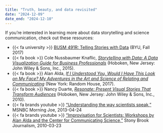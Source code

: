 ```yaml
---
title: "Truth, beauty, and data revisited"
date: "2024-12-09"
date_end: "2024-12-10"
---
```


If you're interested in learning more about data storytelling and science communication, check out these resources:

- {{< fa university >}} [BUSM 491R: Telling Stories with Data](https://www.jessemaegan.com/post/so-you-ve-been-asked-to-make-a-reprex/) (BYU, Fall 2017)
- {{< fa book >}} Cole Nussbaumer Knaflic, [*Storytelling with Data: A Data Visualization Guide for Business Professionals*](https://www.amazon.com/Storytelling-Data-Visualization-Business-Professionals/dp/1119002257) (Hoboken, New Jersey: John Wiley & Sons, Inc., 2015).
- {{< fa book >}} Alan Alda, [*If I Understood You, Would I Have This Look on My Face? My Adventures in the Art and Science of Relating and Communicating*](https://www.amazon.com/Understood-Would-Have-This-Look/dp/0812989147) (New York: Random House, 2017). 
- {{< fa book >}} Nancy Duarte, [*Resonate: Present Visual Stories That Transform Audiences*](https://www.amazon.com/Resonate-Present-Stories-Transform-Audiences/dp/0470632011) (Hoboken, New Jersey: John Wiley & Sons, Inc., 2010).
- {{< fa brands youtube >}} ["Understanding the way scientists speak,"](http://www.msnbc.com/morning-joe/watch/understanding-the-way-scientists-speak-27745859874) MSNBC Morning Joe, 2013-04-24
- {{< fa brands youtube >}} ["Improvisation for Scientists: Workshops by Alan Alda and the Center for Communicating Science,"](https://www.youtube.com/watch?v=JtdyA7SibG8) Stony Brook Journalism, 2010-03-23
